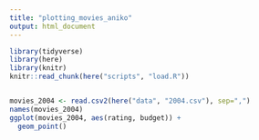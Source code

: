 ```yaml
---
title: "plotting_movies_aniko"
output: html_document
---
```


```r
library(tidyverse)
library(here)
library(knitr)
knitr::read_chunk(here("scripts", "load.R"))
```

```r
```

```r
movies_2004 <- read.csv2(here("data", "2004.csv"), sep=",")
names(movies_2004)
ggplot(movies_2004, aes(rating, budget)) +
  geom_point() 


```
